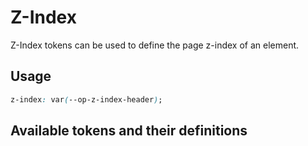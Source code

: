 
<Meta title="Tokens/Z-Index" />

# Z-Index

<div
  dangerouslySetInnerHTML={{
    __html: createSourceCodeLink({ link: 'core/tokens/base_tokens.scss' }).outerHTML,
  }}
></div>

Z-Index tokens can be used to define the page z-index of an element.

## Usage

```css
z-index: var(--op-z-index-header);
```

## Available tokens and their definitions

<DesignTokenDocBlock categoryName="Z-Index" viewType="card" />
